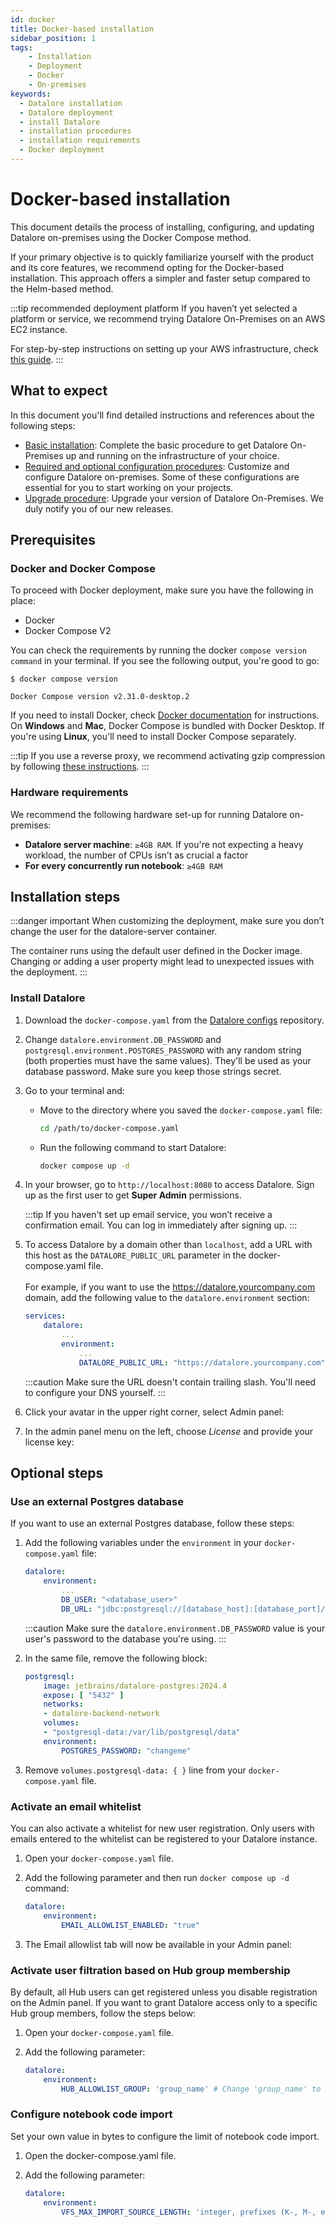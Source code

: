 ```yaml
---
id: docker
title: Docker-based installation
sidebar_position: 1
tags:
    - Installation
    - Deployment
    - Docker
    - On-premises
keywords:
  - Datalore installation
  - Datalore deployment
  - install Datalore
  - installation procedures
  - installation requirements
  - Docker deployment
---
```


# Docker-based installation

This document details the process of installing, configuring, and updating Datalore on-premises using the Docker Compose method.

If your primary objective is to quickly familiarize yourself with the product and its core features, we recommend opting for the Docker-based installation. This approach offers a simpler and faster setup compared to the Helm-based method.

:::tip recommended deployment platform
If you haven’t yet selected a platform or service, we recommend trying Datalore On-Premises on an AWS EC2 instance.

For step-by-step instructions on setting up your AWS infrastructure, check [this guide](https://community.aws/content/2duq9xSYespeSBQ5R1WiuOcCvMj/using-ec2-userdata-to-bootstrap-python-web-app).
:::

## What to expect <MajorUpdates/>

In this document you'll find detailed instructions and references about the following steps:
- [Basic installation](https://www.jetbrains.com/help/datalore/install-datalore-on-premises-using-docker.html#basic-datalore-installation_docker): Complete the basic procedure to get Datalore On-Premises up and running on the infrastructure of your choice.
- [Required and optional configuration procedures](https://www.jetbrains.com/help/datalore/configuration-procedures-docker.html): Customize and configure Datalore on-premises. Some of these configurations are essential for you to start working on your projects.
- [Upgrade procedure](https://www.jetbrains.com/help/datalore/upgrade-datalore-on-premises-docker-installation.html): Upgrade your version of Datalore On-Premises. We duly notify you of our new releases.

## Prerequisites <MajorUpdates/>

### Docker and Docker Compose

To proceed with Docker deployment, make sure you have the following in place:

- Docker
- Docker Compose V2

You can check the requirements by running the docker `compose version command` in your terminal. If you see the following output, you're good to go:

```text
$ docker compose version

Docker Compose version v2.31.0-desktop.2
```

If you need to install Docker, check [Docker documentation](https://docs.docker.com/desktop/) for instructions. On **Windows** and **Mac**, Docker Compose is bundled with Docker Desktop. If you're using **Linux**, you'll need to install Docker Compose separately.

:::tip
If you use a reverse proxy, we recommend activating gzip compression by following [these instructions](https://nginx.org/en/docs/http/ngx_http_gzip_module.html).
:::

### Hardware requirements <MajorUpdates/>

We recommend the following hardware set-up for running Datalore on-premises:
- **Datalore server machine**: `≥4GB RAM`. If you're not expecting a heavy workload, the number of CPUs isn’t as crucial a factor
- **For every concurrently run notebook**: `≥4GB RAM`

## Installation steps <MajorUpdates/>

:::danger important
When customizing the deployment, make sure you don’t change the user for the datalore-server container.

The container runs using the default user defined in the Docker image. Changing or adding a user property might lead to unexpected issues with the deployment.
:::

### Install Datalore <MajorUpdates/>

1. Download the `docker-compose.yaml` from the [Datalore configs](https://github.com/JetBrains/datalore-configs/tree/2025.1/docker-compose) repository.

2. Change `datalore.environment.DB_PASSWORD` and `postgresql.environment.POSTGRES_PASSWORD` with any random string (both properties must have the same values). They'll be used as your database password. Make sure you keep those strings secret.

3. Go to your terminal and:
    -  Move to the directory where you saved the `docker-compose.yaml` file:

        ```bash
        cd /path/to/docker-compose.yaml
        ```
    - Run the following command to start Datalore:

        ```bash
        docker compose up -d
        ```
4. In your browser, go to `http://localhost:8080` to access Datalore. Sign up as the first user to get **Super Admin** permissions.

    <Zoom src='/datalore/img/deploy/docker/docker-1.png' alt='Datalore sign-up page' />

    :::tip
    If you haven't set up email service, you won’t receive a confirmation email. You can log in immediately after signing up.
    :::

5. To access Datalore by a domain other than `localhost`, add a URL with this host as the `DATALORE_PUBLIC_URL` parameter in the docker-compose.yaml file.<br/><br/>For example, if you want to use the https://datalore.yourcompany.com domain, add the following value to the `datalore.environment` section:

    ```yaml title='Add custom URL to Docker config'
    services:
        datalore:
            ...
            environment:
                ...
                DATALORE_PUBLIC_URL: "https://datalore.yourcompany.com"
    ```
    :::caution
    Make sure the URL doesn't contain trailing slash. You'll need to configure your DNS yourself.
    :::

6. Click your avatar in the upper right corner, select Admin panel:

    <Zoom src='/datalore/img/deploy/docker/docker-2.png' alt='Datalore admin panel' />


7. In the admin panel menu on the left, choose *License* and provide your license key:

    <Zoom src='/datalore/img/deploy/docker/docker-3.png' alt='Datalore license details' />

## Optional steps

### Use an external Postgres database <MajorUpdates/>

If you want to use an external Postgres database, follow these steps:

1. Add the following variables under the `environment` in your `docker-compose.yaml` file:

    ```yaml
    datalore:
        environment:
            ...
            DB_USER: "<database_user>"
            DB_URL: "jdbc:postgresql://[database_host]:[database_port]/[database_name]"
    ```
    :::caution
    Make sure the `datalore.environment.DB_PASSWORD` value is your user's password to the  database you're using.
    :::

2. In the same file, remove the following block:

    ```yaml
    postgresql:
        image: jetbrains/datalore-postgres:2024.4
        expose: [ "5432" ]
        networks:
        - datalore-backend-network
        volumes:
        - "postgresql-data:/var/lib/postgresql/data"
        environment:
            POSTGRES_PASSWORD: "changeme"
    ```

3. Remove `volumes.postgresql-data: { }` line from your `docker-compose.yaml` file.


### Activate an email whitelist

You can also activate a whitelist for new user registration. Only users with emails entered to the whitelist can be registered to your Datalore instance.

1. Open your `docker-compose.yaml` file.

2. Add the following parameter and then run `docker compose up -d` command:

    ```yaml
    datalore:
        environment:
            EMAIL_ALLOWLIST_ENABLED: "true"
    ```

3. The Email allowlist tab will now be available in your Admin panel:

    <Zoom src='/datalore/img/deploy/docker/docker-4.png' alt='Datalore email allowlist' />


### Activate user filtration based on Hub group membership

By default, all Hub users can get registеred unless you disable registration on the Admin panel. If you want to grant Datalore access only to a specific Hub group members, follow the steps below:

1. Open your `docker-compose.yaml` file.

2. Add the following parameter:

    ```yaml
    datalore:
        environment:
            HUB_ALLOWLIST_GROUP: 'group_name' # Change 'group_name' to the name of the group you want to allow access to Datalore
    ```

### Configure notebook code import

Set your own value in bytes to configure the limit of notebook code import.

1. Open the docker-compose.yaml file.

2. Add the following parameter:

    ```yaml
    datalore:
        environment:
            VFS_MAX_IMPORT_SOURCE_LENGTH: 'integer, prefixes (K-, M-, etc.) not supported'
    ```

<FurtherSteps />